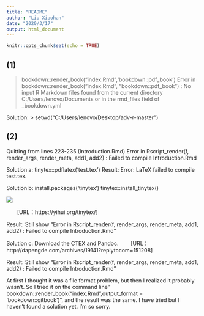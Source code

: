 ```yaml
---
title: "README"
author: "Liu Xiaohan"
date: "2020/3/17"
output: html_document
---
```


```r
knitr::opts_chunk$set(echo = TRUE)
```

## (1)

> bookdown::render_book("index.Rmd",'bookdown::pdf_book')
Error in bookdown::render_book("index.Rmd", "bookdown::pdf_book") : 
  No input R Markdown files found from the current directory C:/Users/lenovo/Documents or in the rmd_files field of _bookdown.yml

Solution:
> setwd("C:/Users/lenovo/Desktop/adv-r-master")



## (2)

Quitting from lines 223-235 (Introduction.Rmd)
Error in Rscript_render(f, render_args, render_meta, add1, add2) : 
  Failed to compile Introduction.Rmd
  
Solution a:
tinytex::pdflatex('test.tex')
Result:
Error: LaTeX failed to compile test.tex.

Solution b:
install.packages('tinytex')
tinytex::install_tinytex()
<div align=center>
 ![ ](C:\Users\lenovo\Desktop\photo.png)
</div>
&emsp;&emsp;[URL：https://yihui.org/tinytex/]

Result:
Still show "Error in Rscript_render(f, render_args, render_meta, add1, add2) : 
  Failed to compile Introduction.Rmd"

Solution c:
Download the CTEX and Pandoc.
&emsp;&emsp;[URL：http://dapengde.com/archives/19141?replytocom=151208]

Result:
Still show "Error in Rscript_render(f, render_args, render_meta, add1, add2) : 
  Failed to compile Introduction.Rmd"





At first I thought it was a file format problem, but then I realized it probably wasn't. So I tried it on the command line" bookdown::render_book("index.Rmd",output_format = 'bookdown::gitbook')", and the result was the same. I have tried but I haven't found a solution yet. I'm so sorry.